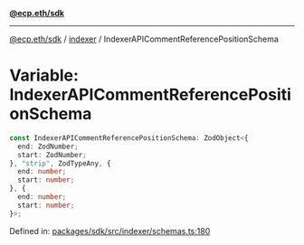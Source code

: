 [**@ecp.eth/sdk**](../../index.mdx)

***

[@ecp.eth/sdk](/sdk-reference/index.mdx) / [indexer](/sdk-reference/indexer/index.mdx) / IndexerAPICommentReferencePositionSchema

# Variable: IndexerAPICommentReferencePositionSchema

```ts
const IndexerAPICommentReferencePositionSchema: ZodObject<{
  end: ZodNumber;
  start: ZodNumber;
}, "strip", ZodTypeAny, {
  end: number;
  start: number;
}, {
  end: number;
  start: number;
}>;
```

Defined in: [packages/sdk/src/indexer/schemas.ts:180](https://github.com/ecp-eth/comments-monorepo/blob/main/packages/sdk/src/indexer/schemas.ts#L180)
